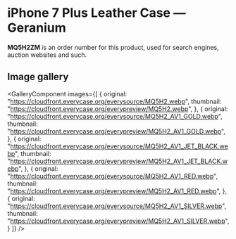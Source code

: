 
# iPhone 7 Plus Leather Case — Geranium

<Callout type='info' emoji='👉🏻'>**MQ5H2ZM** is an order number for this product, used for search engines, auction websites and such.</Callout>

## Image gallery

<GalleryComponent
    images={[
      {
        original: "https://cloudfront.everycase.org/everysource/MQ5H2.webp",
        thumbnail: "https://cloudfront.everycase.org/everypreview/MQ5H2.webp",
      },
      {
        original: "https://cloudfront.everycase.org/everysource/MQ5H2_AV1_GOLD.webp",
        thumbnail: "https://cloudfront.everycase.org/everypreview/MQ5H2_AV1_GOLD.webp",
      },
      {
        original: "https://cloudfront.everycase.org/everysource/MQ5H2_AV1_JET_BLACK.webp",
        thumbnail: "https://cloudfront.everycase.org/everypreview/MQ5H2_AV1_JET_BLACK.webp",
      },
      {
        original: "https://cloudfront.everycase.org/everysource/MQ5H2_AV1_RED.webp",
        thumbnail: "https://cloudfront.everycase.org/everypreview/MQ5H2_AV1_RED.webp",
      },
      {
        original: "https://cloudfront.everycase.org/everysource/MQ5H2_AV1_SILVER.webp",
        thumbnail: "https://cloudfront.everycase.org/everypreview/MQ5H2_AV1_SILVER.webp",
      }
    ]}
  />
